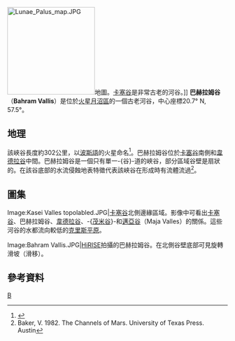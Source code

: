 {{MarsGeo-Valley
|image=[[File:Bahram_Vallis_based_on_day_THEMIS.png|260px]]
|caption=[[2001火星奧德賽號|2001火星奧德賽號]]拍攝的巴赫拉姆谷
|latitude=20.7
|N_or_S=N
|longitude=57.7
|E_or_W=W
|location=[[月沼區|月沼區]]
|name=巴赫拉姆谷<br />Bahram Vallis
|length=320 公里
|depth=可達 7 公里
|width=2 至 8 公里<ref name = leone>{{cite journal | author = Leone, G. | title = Mangala Valles, Mars: A reassessment of formation processes based on a new geomorphological and stratigraphic analysis of the geological units | journal = Journal of Volcanology and Geothermal Research | volume = 337 | pages = 62–80 | year = 2017 | issn = 0377-0273 | doi = 10.1016/j.jvolgeores.2017.03.011 | url = https://www.researchgate.net/publication/314865033_Mangala_Valles_Mars_A_reassessment_of_formation_processes_based_on_a_new_geomorphological_and_stratigraphic_analysis_of_the_geological_units | access-date = 2018-11-17 | archive-date = 2019-07-31 | archive-url = https://web.archive.org/web/20190731193105/https://www.researchgate.net/publication/314865033_Mangala_Valles_Mars_A_reassessment_of_formation_processes_based_on_a_new_geomorphological_and_stratigraphic_analysis_of_the_geological_units | dead-url = no }}</ref> 
|naming=[[波斯語|波斯語]]的「火星」
}}  
[[File:Lunae_Palus_map.JPG|200px]]地圖。[[卡塞谷|卡塞谷]]是非常古老的河谷。]]
'''巴赫拉姆谷'''（'''Bahram Vallis'''）是位於[[火星|火星]][[月沼區|月沼區]]的一個古老河谷，中心座標20.7° N, 57.5°。

==地理==
該峽谷長度約302公里，以[[波斯語|波斯語]]的火星命名<ref>{{Cite web |url=http://planetarynames.wr.usgs.gov/ |title=存档副本 |accessdate=2020-10-08 |archive-date=2018-12-25 |archive-url=https://web.archive.org/web/20181225170157/https://planetarynames.wr.usgs.gov/ |dead-url=no }}</ref>。巴赫拉姆谷位於[[卡塞谷|卡塞谷]]南側和[[韋德拉谷|韋德拉谷]]中間。巴赫拉姆谷是一個只有單一-{谷}-道的峽谷，部分區域谷壁是扇狀的。在該谷底部的水流侵蝕地表特徵代表該峽谷在形成時有流體流過<ref>Baker, V.  1982.  The Channels of Mars.  University of Texas Press.  Austin</ref>。

==圖集==
<gallery>
Image:Kasei Valles topolabled.JPG|[[卡塞谷|卡塞谷]]北側邊緣區域。影像中可看出[[卡塞谷|卡塞谷]]、巴赫拉姆谷、[[韋德拉谷|韋德拉谷]]、-{[[茂米谷|茂米谷]]}-和[[邁亞谷|邁亞谷]]（Maja Valles）的關係。這些河谷的水都流向較低的[[克里斯平原|克里斯平原]]。

Image:Bahram Vallis.JPG|[[HiRISE|HiRISE]]拍攝的巴赫拉姆谷。在北側谷壁底部可見旋轉滑坡（滑移）。
</gallery>

==參考資料==
{{commonscat|Bahram Vallis}}
{{reflist}}

[[Category:火星峽谷|B]]

{{火星}}
